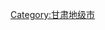 {{Catnav|頁面分類|各種主題的頁面分類|依中国各省来作的分类|中国各省行政区划|甘肃行政区划|甘肃市州|甘肃地级市}}

{{catmore|定西市}}
[[Category:甘肃地级市|Category:甘肃地级市]]